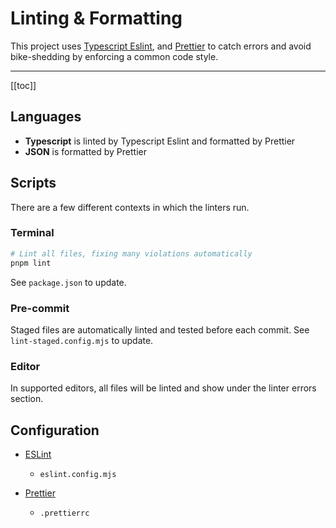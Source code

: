 # Linting & Formatting

This project uses [Typescript Eslint](https://typescript-eslint.io/), and [Prettier](https://prettier.io/) to catch errors and avoid bike-shedding by enforcing a common code style.

---

[[toc]]

## Languages

- **Typescript** is linted by Typescript Eslint and formatted by Prettier
- **JSON** is formatted by Prettier

## Scripts

There are a few different contexts in which the linters run.

### Terminal

```bash copy
# Lint all files, fixing many violations automatically
pnpm lint
```

See `package.json` to update.

### Pre-commit

Staged files are automatically linted and tested before each commit. See `lint-staged.config.mjs` to update.

### Editor

In supported editors, all files will be linted and show under the linter errors section.

## Configuration

- [ESLint](https://eslint.org/docs/latest/use/configure/)

  - `eslint.config.mjs`

- [Prettier](https://prettier.io/docs/en/configuration.html)
  - `.prettierrc`
